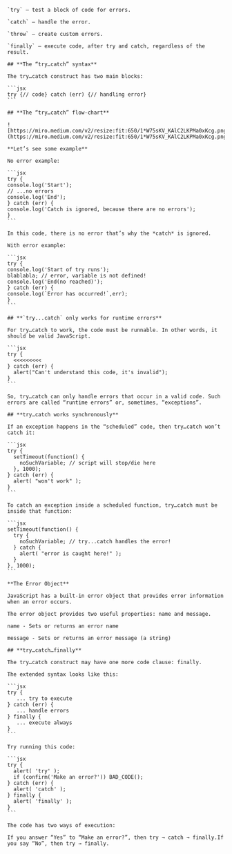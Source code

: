     `try` — test a block of code for errors.

    `catch` — handle the error.

    `throw` — create custom errors.

    `finally` — execute code, after try and catch, regardless of the result.

    ## **The “try…catch” syntax**

    The try…catch construct has two main blocks:

    ```jsx
    try {// code} catch (err) {// handling error}
    ```

    ## **The “try…catch” flow-chart**

    ![https://miro.medium.com/v2/resize:fit:650/1*W75sKV_KAlC2LKPMa0xKcg.png](https://miro.medium.com/v2/resize:fit:650/1*W75sKV_KAlC2LKPMa0xKcg.png)

    **Let’s see some example**

    No error example:

    ```jsx
    try {
    console.log('Start');
    // ...no errors
    console.log('End');
    } catch (err) {
    console.log('Catch is ignored, because there are no errors');
    }
    ```

    In this code, there is no error that’s why the *catch* is ignored.

    With error example:

    ```jsx
    try {
    console.log('Start of try runs');
    blablabla; // error, variable is not defined!
    console.log('End(no reached)');
    } catch (err) {
    console.log(`Error has occurred!`,err);
    }
    ```

    ## **`try...catch` only works for runtime errors**

    For try…catch to work, the code must be runnable. In other words, it should be valid JavaScript.

    ```jsx
    try {
      <<<<<<<<<
    } catch (err) {
      alert("Can't understand this code, it's invalid");
    }
    ```

    So, try…catch can only handle errors that occur in a valid code. Such errors are called “runtime errors” or, sometimes, “exceptions”.

    ## **try…catch works synchronously**

    If an exception happens in the “scheduled” code, then try…catch won’t catch it:

    ```jsx
    try {
      setTimeout(function() {
        noSuchVariable; // script will stop/die here
      }, 1000);
    } catch (err) {
      alert( "won't work" );
    }
    ```

    To catch an exception inside a scheduled function, try…catch must be inside that function:

    ```jsx
    setTimeout(function() {
      try {
        noSuchVariable; // try...catch handles the error!
      } catch {
        alert( "error is caught here!" );
      }
    }, 1000);
    ```

    **The Error Object**

    JavaScript has a built-in error object that provides error information when an error occurs.

    The error object provides two useful properties: name and message.

    name - Sets or returns an error name

    message - Sets or returns an error message (a string)

    ## **try…catch…finally**

    The try…catch construct may have one more code clause: finally.

    The extended syntax looks like this:

    ```jsx
    try {
       ... try to execute
    } catch (err) {
       ... handle errors
    } finally {
       ... execute always
    }
    ```

    Try running this code:

    ```jsx
    try {
      alert( 'try' );
      if (confirm('Make an error?')) BAD_CODE();
    } catch (err) {
      alert( 'catch' );
    } finally {
      alert( 'finally' );
    }
    ```

    The code has two ways of execution:

    If you answer “Yes” to “Make an error?”, then try → catch → finally.If you say “No”, then try → finally.
